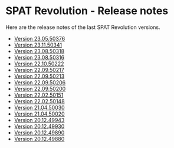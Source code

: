 # SPAT Revolution - Release notes

Here are the release notes of the last SPAT Revolution versions.

- [Version 23.05.50376](Appendix_D_release_notes/Appendix_D_release_notes_50376.md)
- [Version 23.11.50341](Appendix_D_release_notes/Appendix_D_release_notes_50341.md)
- [Version 23.08.50318](Appendix_D_release_notes/Appendix_D_release_notes_50318.md)
- [Version 23.08.50316](Appendix_D_release_notes/Appendix_D_release_notes_50316.md)
- [Version 22.10.50222](Appendix_D_release_notes/Appendix_D_release_notes_50222.md)
- [Version 22.09.50217](Appendix_D_release_notes/Appendix_D_release_notes_50219.md)
- [Version 22.09.50213](Appendix_D_release_notes/Appendix_D_release_notes_50213.md)
- [Version 22.09.50206](Appendix_D_release_notes/Appendix_D_release_notes_50206.md)
- [Version 22.09.50200](Appendix_D_release_notes/Appendix_D_release_notes_50200.md)
- [Version 22.02.50151](Appendix_D_release_notes/Appendix_D_release_notes_50151.md)
- [Version 22.02.50148](Appendix_D_release_notes/Appendix_D_release_notes_50148.md)
- [Version 21.04.50030](Appendix_D_release_notes/Appendix_D_release_notes_50030.md)
- [Version 21.04.50020](Appendix_D_release_notes/Appendix_D_release_notes_50020.md)
- [Version 20.12.49943](Appendix_D_release_notes/Appendix_D_release_notes_49943.md)
- [Version 20.12.49930](Appendix_D_release_notes/Appendix_D_release_notes_49930.md)
- [Version 20.12.49890](Appendix_D_release_notes/Appendix_D_release_notes_49890.md)
- [Version 20.12.49880](Appendix_D_release_notes/Appendix_D_release_notes_49880.md)




